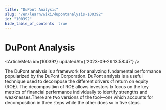```yaml
---
title: "DuPont Analysis"
slug: "/en/learn/wiki/dupontanalysis-100392"
id: "100392"
hide_table_of_contents: true
---
```



# DuPont Analysis

<ArticleMeta id={100392} updatedAt={'2023-09-26 13:58:47'} />
<div className='border-solid border-b border-t-0 my-4 border-[var(--ifm-color-gray-300)]' />

The DuPont analysis is a framework for analyzing fundamental performance popularized by the DuPont Corporation. DuPont analysis is a useful technique used to decompose the different drivers of return on equity (ROE). The decomposition of ROE allows investors to focus on the key metrics of financial performance individually to identify strengths and weaknesses.There are two versions of the tool—one which accounts for decomposition in three steps while the other does so in five steps.
